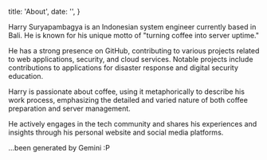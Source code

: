 
  title: 'About',
  date: '',
}

Harry Suryapambagya is an Indonesian system engineer currently based in Bali. He is known for his unique motto of "turning coffee into server uptime."

He has a strong presence on GitHub, contributing to various projects related to web applications, security, and cloud services. Notable projects include contributions to applications for disaster response and digital security education.

Harry is passionate about coffee, using it metaphorically to describe his work process, emphasizing the detailed and varied nature of both coffee preparation and server management.

He actively engages in the tech community and shares his experiences and insights through his personal website and social media platforms.

...been generated by Gemini :P


